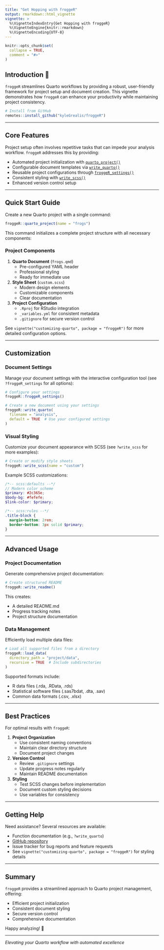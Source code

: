 ```yaml
---
title: "Get Hopping with froggeR"
output: rmarkdown::html_vignette
vignette: >
  %\VignetteIndexEntry{Get Hopping with froggeR}
  %\VignetteEngine{knitr::rmarkdown}
  %\VignetteEncoding{UTF-8}
---
```


```r
knitr::opts_chunk$set(
  collapse = TRUE,
  comment = "#>"
)
```

## Introduction 🐸

`froggeR` streamlines Quarto workflows by providing a robust, user-friendly framework for project setup and document creation. This vignette demonstrates how `froggeR` can enhance your productivity while maintaining project consistency.

```r
# Install from GitHub
remotes::install_github("kyleGrealis/froggeR")
```

----

## Core Features

Project setup often involves repetitive tasks that can impede your analysis workflow. `froggeR` addresses this by providing:

* Automated project initialization with [`quarto_project()`](https://kylegrealis.github.io/froggeR/reference/quarto_project.html)
* Configurable document templates via [`write_quarto()`](https://kylegrealis.github.io/froggeR/reference/write_quarto.html)
* Reusable project configurations through [`froggeR_settings()`](https://kylegrealis.github.io/froggeR/reference/froggeR_settings.html)
* Consistent styling with [`write_scss()`](https://kylegrealis.github.io/froggeR/reference/write_scss.html)
* Enhanced version control setup

----

## Quick Start Guide

Create a new Quarto project with a single command:

```r
froggeR::quarto_project(name = "frogs")
```

This command initializes a complete project structure with all necessary components:

### Project Components

1. **Quarto Document** (`frogs.qmd`)
    * Pre-configured YAML header
    * Professional styling
    * Ready for immediate use

2. **Style Sheet** (`custom.scss`)
    * Modern design elements
    * Customizable components
    * Clear documentation

3. **Project Configuration**
    * `.Rproj` for RStudio integration
    * `_variables.yml` for consistent metadata
    * `.gitignore` for secure version control

See `vignette("customizing-quarto", package = "froggeR")` for more detailed configuration options.

----

## Customization

### Document Settings

Manage your document settings with the interactive configuration tool (see `?froggeR_settings` for all options):

```r
# Configure your settings
froggeR::froggeR_settings()

# Create a new document using your settings
froggeR::write_quarto(
  filename = "analysis",
  default = TRUE  # Use your configured settings
)
```

### Visual Styling

Customize your document appearance with SCSS (see `?write_scss` for more examples):

```r
# Create or modify style sheets
froggeR::write_scss(name = "custom")
```

Example SCSS customizations:

```scss
/*-- scss:defaults --*/
// Modern color scheme
$primary: #2c365e;
$body-bg: #fefefe;
$link-color: $primary;

/*-- scss:rules --*/
.title-block {
  margin-bottom: 2rem;
  border-bottom: 3px solid $primary;
}
```

----

## Advanced Usage

### Project Documentation

Generate comprehensive project documentation:

```r
# Create structured README
froggeR::write_readme()
```

This creates:

* A detailed README.md
* Progress tracking notes
* Project structure documentation

### Data Management

Efficiently load multiple data files:

```r
# Load all supported files from a directory
froggeR::load_data(
  directory_path = "project/data",
  recursive = TRUE  # Include subdirectories
)
```

Supported formats include:

* R data files (.rda, .RData, .rds)
* Statistical software files (.sas7bdat, .dta, .sav)
* Common data formats (.csv, .xlsx)

----

## Best Practices

For optimal results with `froggeR`:

1. **Project Organization**
    * Use consistent naming conventions
    * Maintain clear directory structure
    * Document project changes

2. **Version Control**
    * Review `.gitignore` settings
    * Update progress notes regularly
    * Maintain README documentation

3. **Styling**
    * Test SCSS changes before implementation
    * Document custom styling decisions
    * Use variables for consistency

----

## Getting Help

Need assistance? Several resources are available:

* Function documentation (e.g., `?write_quarto`)
* [GitHub repository](https://github.com/kyleGrealis/froggeR)
* Issue tracker for bug reports and feature requests
* See `vignette("customizing-quarto", package = "froggeR")` for styling details

----

## Summary

`froggeR` provides a streamlined approach to Quarto project management, offering:

* Efficient project initialization
* Consistent document styling
* Secure version control
* Comprehensive documentation

Happy analyzing! 🐸

---

*Elevating your Quarto workflow with automated excellence*